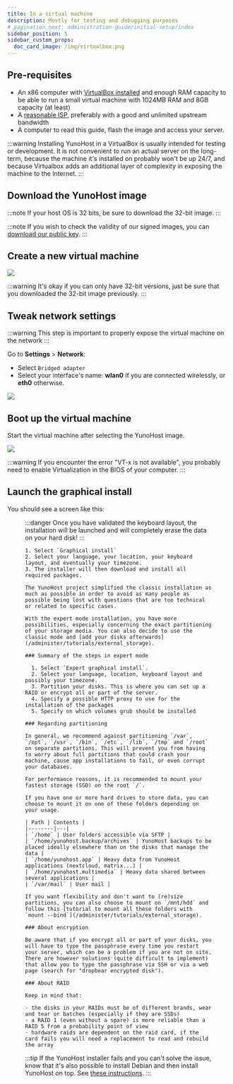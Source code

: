 ```yaml
---
title: In a virtual machine
description: Mostly for testing and debugging purposes
# pagination_next: administration-guide/initial-setup/index
sidebar_position: 5
sidebar_custom_props:
  doc_card_image: /img/virtualbox.png
---
```



## <FAIcon icon="fa-list-alt"/> Pre-requisites

- An x86 computer with [VirtualBox installed](https://www.virtualbox.org/wiki/Downloads) and enough RAM capacity to be able to run a small virtual machine with 1024MB RAM and 8GB capacity (at least)
- A [reasonable ISP](/install/providers/isp), preferably with a good and unlimited upstream bandwidth
- A computer to read this guide, flash the image and access your server.

:::warning
Installing YunoHost in a VirtualBox is usually intended for testing or development. It is not convenient to run an actual server on the long-term, because the machine it's installed on probably won't be up 24/7, and because Virtualbox adds an additional layer of complexity in exposing the machine to the Internet.
:::

## <FAIcon icon="fa-download"/> Download the YunoHost image

:::note
If your host OS is 32 bits, be sure to download the 32-bit image.
:::

:::note
If you wish to check the validity of our signed images, you can [download our public key](https://forge.yunohost.org/keys/yunohost_bookworm.asc).
:::

<YunoHostImagesList hardware="virtualbox"/>

## Create a new virtual machine

![](/img/virtualbox_1.png)

:::warning
It's okay if you can only have 32-bit versions, just be sure that you downloaded the 32-bit image previously.
:::

## Tweak network settings

:::warning
This step is important to properly expose the virtual machine on the network
:::

Go to **Settings** > **Network**:

- Select `Bridged adapter`
- Select your interface's name:
    **wlan0** if you are connected wirelessly, or **eth0** otherwise.

![](/img/virtualbox_2.png)

## <FAIcon icon="fa-plug"/> Boot up the virtual machine

Start the virtual machine after selecting the YunoHost image.

![](/img/virtualbox_2.1.png)

:::warning
If you encounter the error "VT-x is not available", you probably need to enable Virtualization in the BIOS of your computer.
:::

## <FAIcon icon="fa-rocket"/> Launch the graphical install

You should see a screen like this:

<Figure caption="Preview of the ISO menu" src="/img/virtualbox_3.png"/>

<Tabs>
  <TabItem value="classic" label="Classic installation on a whole disk">
    :::danger
    Once you have validated the keyboard layout, the installation will be launched and will completely erase the data on your hard disk!
    :::

    1. Select `Graphical install`
    2. Select your language, your location, your keyboard layout, and eventually your timezone.
    3. The installer will then download and install all required packages.
  </TabItem>
  <TabItem value="expert" label="Installation in expert mode">

    The YunoHost project simplified the classic installation as much as possible in order to avoid as many people as possible being lost with questions that are too technical or related to specific cases.

    With the expert mode installation, you have more possibilities, especially concerning the exact partitioning of your storage media. You can also decide to use the classic mode and [add your disks afterwards](/administer/tutorials/external_storage).

    ### Summary of the steps in expert mode

      1. Select `Expert graphical install`.
      2. Select your language, location, keyboard layout and possibly your timezone.
      3. Partition your disks. This is where you can set up a RAID or encrypt all or part of the server.
      4. Specify a possible HTTP proxy to use for the installation of the packages
      5. Specify on which volumes grub should be installed

    ### Regarding partitioning

    In general, we recommend against partitioning `/var`, `/opt`, `/usr`, `/bin`, `/etc`, `/lib`, `/tmp` and `/root` on separate partitions. This will prevent you from having to worry about full partitions that could crash your machine, cause app installations to fail, or even corrupt your databases.

    For performance reasons, it is recommended to mount your fastest storage (SSD) on the root `/`.

    If you have one or more hard drives to store data, you can choose to mount it on one of these folders depending on your usage.

    | Path | Contents |
    |--------|---|
    | `/home` | User folders accessible via SFTP |
    | `/home/yunohost.backup/archives` | YunoHost backups to be placed ideally elsewhere than on the disks that manage the data |
    | `/home/yunohost.app` | Heavy data from YunoHost applications (nextcloud, matrix...) |
    | `/home/yunohost.multimedia` | Heavy data shared between several applications |
    | `/var/mail` | User mail |

    If you want flexibility and don't want to (re)size partitions, you can also choose to mount on `/mnt/hdd` and follow this [tutorial to mount all these folders with `mount --bind`](/administer/tutorials/external_storage).

    ### About encryption

    Be aware that if you encrypt all or part of your disks, you will have to type the passphrase every time you restart your server, which can be a problem if you are not on site. There are however solutions (quite difficult to implement) that allow you to type the passphrase via SSH or via a web page (search for "dropbear encrypted disk").

    ### About RAID

    Keep in mind that:

    - the disks in your RAIDs must be of different brands, wear and tear or batches (especially if they are SSDs)
    - a RAID 1 (even without a spare) is more reliable than a RAID 5 from a probability point of view
    - hardware raids are dependent on the raid card, if the card fails you will need a replacement to read and rebuild the array

  </TabItem>
</Tabs>

:::tip
If the YunoHost installer fails and you can't solve the issue, know that it's also possible to install Debian and then install YunoHost on top. See [these instructions](https://yunohost.org/en/installing_debian).
:::
